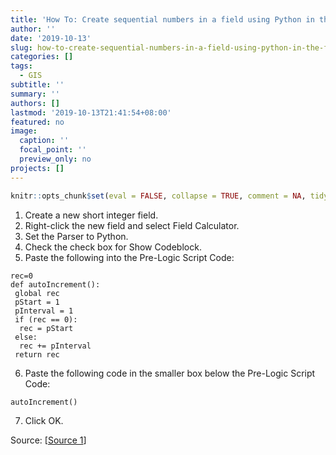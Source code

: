 ```yaml
---
title: 'How To: Create sequential numbers in a field using Python in the Field Calculator'
author: ''
date: '2019-10-13'
slug: how-to-create-sequential-numbers-in-a-field-using-python-in-the-field-calculator
categories: []
tags:
  - GIS
subtitle: ''
summary: ''
authors: []
lastmod: '2019-10-13T21:41:54+08:00'
featured: no
image:
  caption: ''
  focal_point: ''
  preview_only: no
projects: []
---
```


```r
knitr::opts_chunk$set(eval = FALSE, collapse = TRUE, comment = NA, tidy = FALSE, size = 2)
```

1. Create a new short integer field.
2. Right-click the new field and select Field Calculator.
3. Set the Parser to Python.
4. Check the check box for Show Codeblock.
5. Paste the following into the Pre-Logic Script Code:

```
rec=0
def autoIncrement():
 global rec
 pStart = 1
 pInterval = 1
 if (rec == 0):
  rec = pStart
 else:
  rec += pInterval
 return rec
 ```
 
 6. Paste the following code in the smaller box below the Pre-Logic Script Code:
 
 ```
 autoIncrement()
 ```
 7. Click OK. 
 
 Source:
[[Source 1](https://support.esri.com/en/technical-article/000011137)]